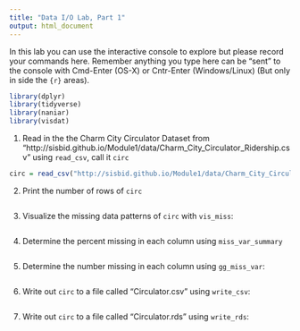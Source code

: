 ```yaml
---
title: "Data I/O Lab, Part 1"
output: html_document
---
```


In this lab you can use the interactive console to explore but please record your commands here.  Remember anything you type here can be "sent" to the console with Cmd-Enter (OS-X) or Cntr-Enter (Windows/Linux) (But only in side the ```{r}``` areas).

```r
library(dplyr)
library(tidyverse)
library(naniar)
library(visdat)
```


1. Read in the the Charm City Circulator Dataset from "http://sisbid.github.io/Module1/data/Charm_City_Circulator_Ridership.csv" using `read_csv`, call it `circ`
```r
circ = read_csv("http://sisbid.github.io/Module1/data/Charm_City_Circulator_Ridership.csv")
```
2. Print the number of rows of `circ`
```r

```


3. Visualize the missing data patterns of `circ` with `vis_miss`:
```r

```

4. Determine the percent missing in each column using `miss_var_summary`

```r

```

5. Determine the number missing in each column using `gg_miss_var`:
```r

```


6. Write out `circ` to a file called "Circulator.csv" using `write_csv`:
```r

```


7. Write out `circ` to a file called "Circulator.rds" using `write_rds`:

```r

```